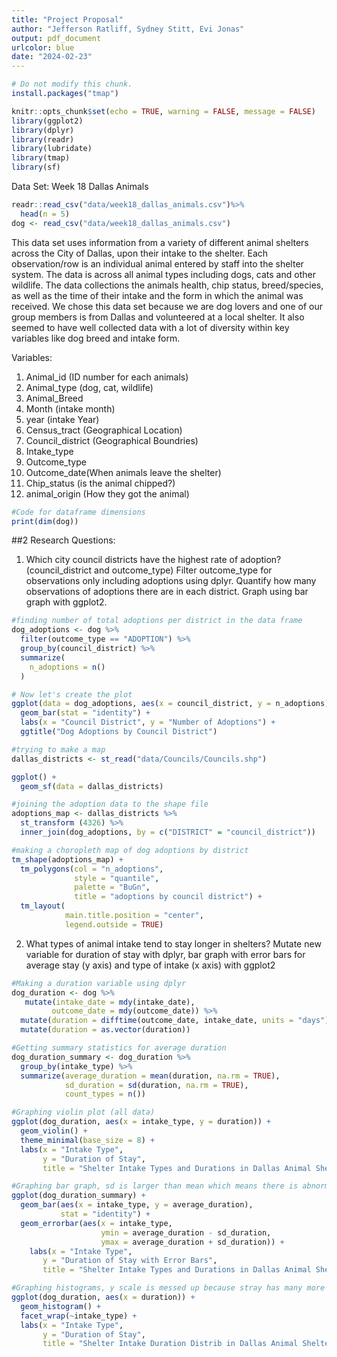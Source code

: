 ```yaml
---
title: "Project Proposal"
author: "Jefferson Ratliff, Sydney Stitt, Evi Jonas" 
output: pdf_document
urlcolor: blue
date: "2024-02-23"
---
```


```r
# Do not modify this chunk.
install.packages("tmap")

knitr::opts_chunk$set(echo = TRUE, warning = FALSE, message = FALSE)
library(ggplot2)
library(dplyr)
library(readr)
library(lubridate)
library(tmap)
library(sf)
```

Data Set: Week 18 Dallas Animals 

```r
readr::read_csv("data/week18_dallas_animals.csv")%>%
  head(n = 5)
dog <- read_csv("data/week18_dallas_animals.csv")
```


This data set uses information from a variety of different animal shelters across the City of Dallas, upon their intake to the shelter. Each observation/row is an individual animal entered by staff into the shelter system. The data is across all animal types including dogs, cats and other wildlife. The data collections the animals health, chip status, breed/species, as well as the time of their intake and the form in which the animal was received. We chose this data set because we are dog lovers and one of our group members is from Dallas and volunteered at a local shelter. It also seemed to have well collected data with a lot of diversity within key variables like dog breed and intake form.

Variables:

1) Animal_id (ID number for each animals)
2) Animal_type (dog, cat, wildlife)
3) Animal_Breed
4) Month (intake month)
5) year (intake Year)
6) Census_tract (Geographical Location)
7) Council_district (Geographical Boundries)
8) Intake_type 
9) Outcome_type 
10) Outcome_date(When animals leave the shelter)
11) Chip_status (is the animal chipped?)
12) animal_origin (How they got the animal)

```r
#Code for dataframe dimensions
print(dim(dog))
```

##2 Research Questions:

1. Which city council districts have the highest rate of adoption? (council_district and outcome_type)
Filter outcome_type for observations only including adoptions using dplyr. Quantify how many observations of adoptions there are in each district. Graph using bar graph with ggplot2.

```r
#finding number of total adoptions per district in the data frame
dog_adoptions <- dog %>%
  filter(outcome_type == "ADOPTION") %>% 
  group_by(council_district) %>% 
  summarize(
    n_adoptions = n()
  )

# Now let's create the plot
ggplot(data = dog_adoptions, aes(x = council_district, y = n_adoptions)) +
  geom_bar(stat = "identity") +
  labs(x = "Council District", y = "Number of Adoptions") +
  ggtitle("Dog Adoptions by Council District")
```

```r
#trying to make a map
dallas_districts <- st_read("data/Councils/Councils.shp")

ggplot() +
  geom_sf(data = dallas_districts)


```

```r
#joining the adoption data to the shape file
adoptions_map <- dallas_districts %>%
  st_transform (4326) %>%
  inner_join(dog_adoptions, by = c("DISTRICT" = "council_district"))

```

```r

#making a choropleth map of dog adoptions by district
tm_shape(adoptions_map) + 
  tm_polygons(col = "n_adoptions", 
              style = "quantile", 
              palette = "BuGn", 
              title = "adoptions by council district") + 
  tm_layout( 
            main.title.position = "center", 
            legend.outside = TRUE)


```



2. What types of animal intake tend to stay longer in shelters?
Mutate new variable for duration of stay with dplyr, bar graph with error bars for average stay (y axis) and type of intake (x axis) with ggplot2

```r
#Making a duration variable using dplyr
dog_duration <- dog %>%
   mutate(intake_date = mdy(intake_date),
         outcome_date = mdy(outcome_date)) %>%
  mutate(duration = difftime(outcome_date, intake_date, units = "days")) %>%
  mutate(duration = as.vector(duration))

#Getting summary statistics for average duration
dog_duration_summary <- dog_duration %>%
  group_by(intake_type) %>%
  summarize(average_duration = mean(duration, na.rm = TRUE),
            sd_duration = sd(duration, na.rm = TRUE),
            count_types = n()) 

#Graphing violin plot (all data)
ggplot(dog_duration, aes(x = intake_type, y = duration)) +
  geom_violin() +
  theme_minimal(base_size = 8) +
  labs(x = "Intake Type", 
       y = "Duration of Stay", 
       title = "Shelter Intake Types and Durations in Dallas Animal Shelters in 2016 and 2017")

#Graphing bar graph, sd is larger than mean which means there is abnormal distributions
ggplot(dog_duration_summary) +
  geom_bar(aes(x = intake_type, y = average_duration), 
           stat = "identity") +
  geom_errorbar(aes(x = intake_type, 
                    ymin = average_duration - sd_duration, 
                    ymax = average_duration + sd_duration)) +
    labs(x = "Intake Type", 
       y = "Duration of Stay with Error Bars", 
       title = "Shelter Intake Types and Durations in Dallas Animal Shelters in 2016 and 2017")

#Graphing histograms, y scale is messed up because stray has many more observations than other groups
ggplot(dog_duration, aes(x = duration)) +
  geom_histogram() +
  facet_wrap(~intake_type) +
  labs(x = "Intake Type", 
       y = "Duration of Stay", 
       title = "Shelter Intake Duration Distrib in Dallas Animal Shelters in 2016 and 2017")
```


